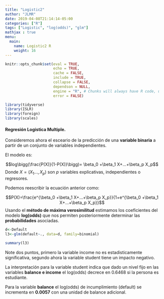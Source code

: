 ```yaml
---
title: "Logistic2"
author: "JLMR"
date: 2019-04-08T21:14:14-05:00
categories: ["R"]
tags: ["Logistic", "log(odds)", "glm"]
mathjax : true
menu:
  main:
    name: Logistic2 R
    weight: 16
---
```



```r
knitr::opts_chunk$set(eval = TRUE, 
                      echo = TRUE, 
                      cache = FALSE,
                      include = TRUE,
                      collapse = FALSE,
                      dependson = NULL,
                      engine = "R", # Chunks will always have R code, unless noted
                      error = FALSE)   


```



```r
library(tidyverse)
library(ISLR)
library(foreign)
library(scales)
```


#### Regresión Logistica Multiple.

Consideremos ahora el esceario de la predicción de una **variable binaria** a partir de un conjunto de variables independientes.


El modelo es:



$$log\bigg(\frac{P(X)}{1-P(X)}\bigg)= \beta_0 +\beta_1 X+...+\beta_p X_p$$
Donde $X=(X_1...,X_p)$ son *p* variables explicativas, independientes o regresores.

Podemos reescribir la ecuación anterior como:


$$P(X)=\frac{e^{\beta_0 +\beta_1 X+...+\beta_p X_p}}{1+e^{\beta_0 +\beta_1 X+...+\beta_p X_p}}$$
Usando el **método de máxima verosimilitud** estimamos los coeficientes del modelo **log(odds)** que nos permiten posteriormente determinar las **probabilidades** asociadas.



```r
d<-Default
l3<-glm(default~., data=d, family=binomial)

summary(l3)
```

Note dos puntos, primero la variable income no es estadisticamente significativa, segundo ahora la variable student tiene un impacto negativo.

La interpretación para la variable student indica que dado un nivel fijo en las variables **balance e income** el log(odds) decrece en $0.6468$ si la persona es estudiante.

Para la variable **balance** el log(odds) de incumplimiento (default) se incrementa en  **0.0057** con una unidad de balance adicional.